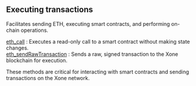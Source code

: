 

<Meta
  title="Xone executing transactions info | dRPC"
/>

## Executing transactions

Facilitates sending ETH, executing smart contracts, and performing on-chain operations.

[eth_call](/openapi/executingtransactions/eth_call) : Executes a read-only call to a smart contract without making state changes. \
[eth_sendRawTransaction](/openapi/executingtransactions/eth_sendRawTransaction) : Sends a raw, signed transaction to the Xone blockchain for execution.

These methods are critical for interacting with smart contracts and sending transactions on the Xone network.

